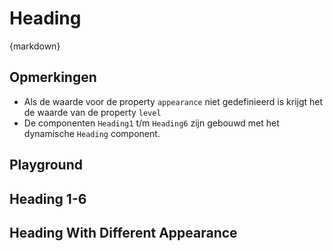 
<Meta of={HeadingStories} />

# Heading

<CitationDocumentation
  component="Utrecht Heading"
  url="https://nl-design-system.github.io/utrecht/storybook-css/index.html?path=/docs/css-heading--docs"
/>

<Markdown>{markdown}</Markdown>

## Opmerkingen

- Als de waarde voor de property `appearance` niet gedefinieerd is krijgt het de waarde van de property `level`
- De componenten `Heading1` t/m `Heading6` zijn gebouwd met het dynamische `Heading` component.

## Playground

<Canvas of={HeadingStories.Playground} />
<Controls of={HeadingStories.Playground} />

## Heading 1-6

<Description of={HeadingStories.Headings} />
<Canvas of={HeadingStories.Headings} />

## Heading With Different Appearance

<Description of={HeadingStories.HeadingWithDifferentAppearance} />
<Canvas of={HeadingStories.HeadingWithDifferentAppearance} />
